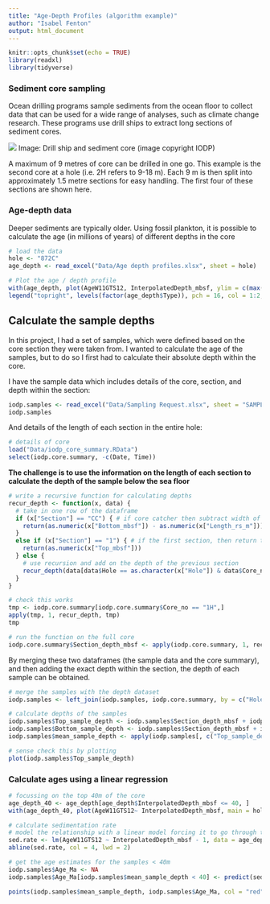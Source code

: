 ---
title: "Age-Depth Profiles (algorithm example)"
author: "Isabel Fenton"
output: html_document
---

```{r setup, include=FALSE}
knitr::opts_chunk$set(echo = TRUE)
library(readxl)
library(tidyverse)
```

### Sediment core sampling

Ocean drilling programs sample sediments from the ocean floor to collect data that can be used for a wide range of analyses, such as climate change research. These programs use drill ships to extract long sections of sediment cores.

![](Images/Drill-cores.png)
Image: Drill ship and sediment core (image copyright IODP)


A maximum of 9 metres of core can be drilled in one go. This example is the second core at a hole (i.e. 2H refers to 9-18 m). Each 9 m is then split into approximately 1.5 metre sections for easy handling. The first four of these sections are shown here.

### Age-depth data

Deeper sediments are typically older. Using fossil plankton, it is possible to calculate the age (in millions of years) of different depths in the core

```{r age-depth data, echo = FALSE}
# load the data
hole <- "872C"
age_depth <- read_excel("Data/Age depth profiles.xlsx", sheet = hole)

# Plot the age / depth profile
with(age_depth, plot(AgeW11GTS12, InterpolatedDepth_mbsf, ylim = c(max(InterpolatedDepth_mbsf, na.rm = TRUE), 0), main = hole, pch = 16, col = factor(Type), las = 1, bty = "l", xlab = "Age / Ma", ylab = "Depth / mbsf"))
legend("topright", levels(factor(age_depth$Type)), pch = 16, col = 1:2, bty = "n")

```

## Calculate the sample depths

In this project, I had a set of samples, which were defined based on the core section they were taken from. I wanted to calculate the age of the samples, but to do so I first had to calculate their absolute depth within the core.

I have the sample data which includes details of the core, section, and depth within the section:

```{r sample data, echo = FALSE}
iodp.samples <- read_excel("Data/Sampling Request.xlsx", sheet = "SAMPLE_TABLE", col_types = c("text", rep("numeric", 2), rep("text", 5), rep("numeric", 3), "text", rep("numeric", 4), rep("text", 6)))
iodp.samples

```

And details of the length of each section in the entire hole:

```{r section info, echo = FALSE}
# details of core 
load("Data/iodp_core_summary.RData")
select(iodp.core.summary, -c(Date, Time))

```

**The challenge is to use the information on the length of each section to calculate the depth of the sample below the sea floor**

```{r depth calculation}
# write a recursive function for calculating depths
recur_depth <- function(x, data) {
  # take in one row of the dataframe
  if (x["Section"] == "CC") { # if core catcher then subtract width of core catcher from the bottom of the core depth
    return(as.numeric(x["Bottom_mbsf"]) - as.numeric(x["Length_rs_m"]))
  }
  else if (x["Section"] == "1") { # if the first section, then return the top depth
    return(as.numeric(x["Top_mbsf"]))
  } else {
    # use recursion and add on the depth of the previous section
    recur_depth(data[data$Hole == as.character(x["Hole"]) & data$Core_no == as.character(x["Core_no"]) & data$Section == (as.numeric(x["Section"]) - 1), ], data) + data$Length_rs_m[data$Hole == as.character(x["Hole"]) & data$Core_no == as.character(x["Core_no"]) & data$Section == (as.numeric(x["Section"]) - 1)]
  }
}

# check this works
tmp <- iodp.core.summary[iodp.core.summary$Core_no == "1H",]
apply(tmp, 1, recur_depth, tmp)
tmp

# run the function on the full core
iodp.core.summary$Section_depth_mbsf <- apply(iodp.core.summary, 1, recur_depth, iodp.core.summary)

```

By merging these two dataframes (the sample data and the core summary), and then adding the exact depth within the section, the depth of each sample can be obtained.

```{r combine datasets}
# merge the samples with the depth dataset
iodp.samples <- left_join(iodp.samples, iodp.core.summary, by = c("Hole" = "Hole", "Core" = "Core_no", "Section" = "Section"))

# calculate depths of the samples
iodp.samples$Top_sample_depth <- iodp.samples$Section_depth_mbsf + iodp.samples$`Top Interval (cm)`/100
iodp.samples$Bottom_sample_depth <- iodp.samples$Section_depth_mbsf + iodp.samples$`Bottom Interval (cm)`/100 
iodp.samples$mean_sample_depth <- apply(iodp.samples[, c("Top_sample_depth", "Bottom_sample_depth")], 1, mean)

# sense check this by plotting
plot(iodp.samples$Top_sample_depth)
```

### Calculate ages using a linear regression

```{r calulate ages}
# focussing on the top 40m of the core
age_depth_40 <- age_depth[age_depth$InterpolatedDepth_mbsf <= 40, ] 
with(age_depth_40, plot(AgeW11GTS12~ InterpolatedDepth_mbsf, main = hole, pch = 16, las = 1, bty = "l", ylab = "Age / Ma", xlab = "Depth / mbsf"))

# calculate sedimentation rate
# model the relationship with a linear model forcing it to go through the origin
sed.rate <- lm(AgeW11GTS12 ~ InterpolatedDepth_mbsf - 1, data = age_depth_40)
abline(sed.rate, col = 4, lwd = 2)

# get the age estimates for the samples < 40m
iodp.samples$Age_Ma <- NA
iodp.samples$Age_Ma[iodp.samples$mean_sample_depth < 40] <- predict(sed.rate, newdata = data.frame(InterpolatedDepth_mbsf = iodp.samples$mean_sample_depth[iodp.samples$mean_sample_depth < 40]))

points(iodp.samples$mean_sample_depth, iodp.samples$Age_Ma, col = "red", pch = 16)
```
